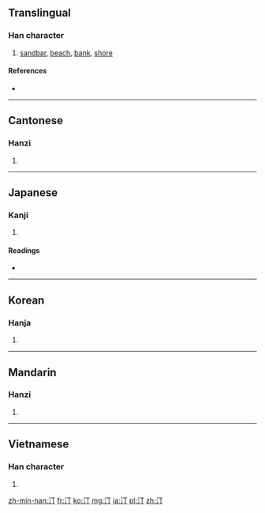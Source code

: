 ==Translingual==

===Han character===
{{Han char|rn=85|rad=水|as=02|sn=5|four=3112<sub>0</sub>|canj=水一弓 (EMN)}}

# [[sandbar]], [[beach]], [[bank]], [[shore]]

====References====
* {{Han ref|kx=0604.020|dkj=17103|dj=0997.110|hdz=31548.020|uh=6C40|ud=27712|bh=A5C5|bd=42437}}

----

==Cantonese==

===Hanzi===
{{yue-hanzi|jyut=|y=ting1}}

# {{defn|Cantonese|sort=水02}}

----

==Japanese==

===Kanji===
{{ja-kanji|grade=|rs=水02}}

# {{defn|Japanese|sort=水02}}

====Readings====
* {{ja-readings|on=[[てい]] (tei)|kun=[[みぎわ]] (migiwa), [[なぎさ]] (nagisa)}}

----

==Korean==

===Hanja===
{{ko-hanja|hangeul=정|eumhun=|rv=jeong|mr=chŏng|y=ceng}}

# {{defn|Korean|sort=水02}}

----

==Mandarin==

===Hanzi===
{{cmn-hanzi|pin=[[tīng]] ([[ting1]])|wg=t'ing<sup>1</sup>}}

# {{defn|Mandarin|sort=水02}}

----

==Vietnamese==

===Han character===
{{vi-hantu|[[đinh]], [[đênh]], [[thinh]]|rs=水02}}

# {{defn|Vietnamese|sort=水02}}

[[zh-min-nan:汀]]
[[fr:汀]]
[[ko:汀]]
[[mg:汀]]
[[ja:汀]]
[[pl:汀]]
[[zh:汀]]